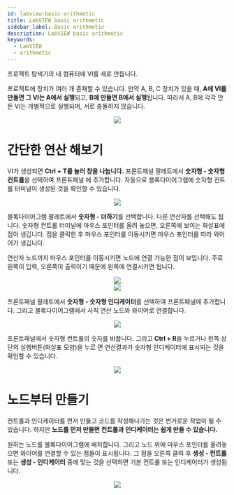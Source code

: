 ```yaml
---
id: labview-basic-arithmetic
title: LabVIEW basic arithmetic
sidebar_label: Basic arithmetic
description: LabVIEW basic arithmetic
keywords:
  - LabVIEW
  - arithmetic
---
```



프로젝트 탐색기의 내 컴퓨터에 VI를 새로 만듭니다.

프로젝트에 장치가 여러 개 존재할 수 있습니다. 만약 A, B, C 장치가 있을 때, **A에 VI를 만들면 그 VI는 A에서 실행**되고, **B에 만들면 B에서 실행**됩니다. 따라서 A, B에 각각 만든 VI는 개별적으로 실행되며, 서로 충돌하지 않습니다.

<center>
  <img src={useBaseUrl("img/lang/labview/labview-add-vi.gif")} />
</center>

# 간단한 연산 해보기

VI가 생성되면 **Ctrl + T를 눌러 창을 나눕니다.** 프론트패널 팔레트에서 **숫자형 - 숫자형 컨트롤**을 선택하여 프론트패널 에 추가합니다. 자동으로 블록다이어그램에 숫자형 컨트롤 터미널이 생성된 것을 확인할 수 있습니다.

<center>
  <img src={useBaseUrl("img/lang/labview/labview-num-control.gif")} />
</center>

블록다이어그램 팔레트에서 **숫자형 - 더하기**를 선택합니다. 다른 연산자를 선택해도 됩니다. 숫자형 컨트롤 터미널에 마우스 포인터를 올려 놓으면, 오른쪽에 보이는 화살표에 점이 생깁니다. 점을 클릭한 후 마우스 포인터를 이동시키면 마우스 포인터를 따라 와이어가 생깁니다.

연산자 노드까지 마우스 포인터를 이동시키면 노드에 연결 가능한 점이 보입니다. 주로 왼쪽이 입력, 오른쪽이 출력이기 때문에 왼쪽에 연결시키면 됩니다.

<center>
  <img src={useBaseUrl("img/lang/labview/labview-node-connection1.gif")} />
</center>

<center>
  <img src={useBaseUrl("img/lang/labview/labview-node-connection2.gif")} />
</center>

프론트패널 팔레트에서 **숫자형 - 숫자형 인디케이터**를 선택하여 프론트패널에 추가합니다. 그리고 블록다이어그램에서 사칙 연산 노드와 와이어로 연결합니다.

<center>
  <img src={useBaseUrl("img/lang/labview/labview-num-indicator.gif")} />
</center>

프론트패널에서 숫자형 컨트롤의 숫자를 바꿉니다. 그리고 **Ctrl + R**을 누르거나 왼쪽 상단의 실행버튼(화살표 모양)을 누르 면 연산결과가 숫자형 인디케이터에 표시되는 것을 확인할 수 있습니다.

<center>
  <img src={useBaseUrl("img/lang/labview/labivew-execute-vi.gif")} />
</center>

# 노드부터 만들기

컨트롤과 인디케이터를 먼저 만들고 코드를 작성해나가는 것은 번거로운 작업이 될 수 있습니다. 하지만 **노드를 먼저 만들면 컨트롤과 인디케이터는 쉽게 만들 수 있습니다.**

원하는 노드를 블록다이어그램에 배치합니다. 그리고 노드 위에 마우스 포인터를 올려놓으면 와이어를 연결할 수 있는 점들이 표시됩니다. 그 점을 오른쪽 클릭 후 **생성 - 컨트롤** 또는 **생성 - 인디케이터** 중에 맞는 것을 선택하면 기본 컨트롤 또는 인디케이터가 생성됩니다.

<center>
  <img src={useBaseUrl("img/lang/labview/labview-node-auto-create.gif")} />
</center>
